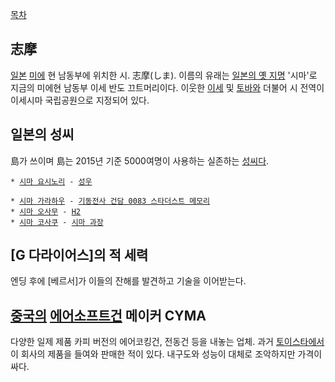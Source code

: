 [[목차]]
== 志摩 ==
[[일본]] [[미에]] 현 남동부에 위치한 시. 志摩(しま). 이름의 유래는 [[일본의 옛 지명]] '시마'로 지금의 미에현 남동부 이세 반도 끄트머리이다.
이웃한 [[이세]] 및 [[토바]]와 더불어 시 전역이 이세시마 국립공원으로 지정되어 있다.
== 일본의 성씨 ==
島가 쓰이며 島는 2015년 기준 5000여명이 사용하는 실존하는 [[성씨]]다.

 * [[시마 요시노리]] - [[성우]]

 * [[시마 가라하우]] - [[기동전사 건담 0083 스타더스트 메모리]]
 * [[시마 오사무]] - [[H2]]
 * [[시마 코사쿠]] - [[시마 과장]]

== [G 다라이어스]의 적 세력 ==
엔딩 후에 [베르서]가 이들의 잔해를 발견하고 기술을 이어받는다.

== [[중국]]의 [[에어소프트건]] 메이커 CYMA ==
다양한 일제 제품 카피 버전의 에어코킹건, 전동건 등을 내놓는 업체. 과거 [[토이스타]]에서 이 회사의 제품을 들여와 판매한 적이 있다. 내구도와 성능이 대체로 조악하지만 가격이 싸다.
